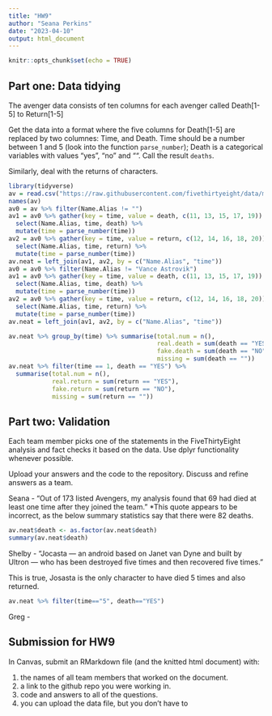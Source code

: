 ```yaml
---
title: "HW9"
author: "Seana Perkins"
date: "2023-04-10"
output: html_document
---
```


```r
knitr::opts_chunk$set(echo = TRUE)
```


## Part one: Data tidying

The avenger data consists of ten columns for each avenger called Death[1-5] to Return[1-5]

Get the data into a format where the five columns for Death[1-5] are replaced by two columnes: Time, and Death. Time should be a number between 1 and 5 (look into the function `parse_number`); Death is a categorical variables with values "yes", "no" and "". Call the result `deaths`. 

Similarly, deal with the returns of characters.

```r

library(tidyverse)
av = read.csv("https://raw.githubusercontent.com/fivethirtyeight/data/master/avengers/avengers.csv", stringsAsFactors = FALSE)
names(av)
av0 = av %>% filter(Name.Alias != "")
av1 = av0 %>% gather(key = time, value = death, c(11, 13, 15, 17, 19)) %>% 
  select(Name.Alias, time, death) %>%
  mutate(time = parse_number(time))
av2 = av0 %>% gather(key = time, value = return, c(12, 14, 16, 18, 20)) %>% 
  select(Name.Alias, time, return) %>%
  mutate(time = parse_number(time))
av.neat = left_join(av1, av2, by = c("Name.Alias", "time")) 
av0 = av0 %>% filter(Name.Alias != "Vance Astrovik")
av1 = av0 %>% gather(key = time, value = death, c(11, 13, 15, 17, 19)) %>% 
  select(Name.Alias, time, death) %>%
  mutate(time = parse_number(time))
av2 = av0 %>% gather(key = time, value = return, c(12, 14, 16, 18, 20)) %>% 
  select(Name.Alias, time, return) %>%
  mutate(time = parse_number(time))
av.neat = left_join(av1, av2, by = c("Name.Alias", "time"))
```

``` r

av.neat %>% group_by(time) %>% summarise(total.num = n(),
                                         real.death = sum(death == "YES"), 
                                         fake.death = sum(death == "NO"), 
                                         missing = sum(death == ""))
av.neat %>% filter(time == 1, death == "YES") %>% 
  summarise(total.num = n(),
            real.return = sum(return == "YES"), 
            fake.return = sum(return == "NO"), 
            missing = sum(return == ""))
```

## Part two: Validation

Each team member picks one of the statements in the FiveThirtyEight analysis and fact checks it based on the data. Use dplyr functionality whenever possible.

Upload your answers and the code to the repository. Discuss and refine answers as a team.

Seana - "Out of 173 listed Avengers, my analysis found that 69 had died at least one time after they joined the team." *This quote appears to be incorrect, as the below summary statistics say that there were 82 deaths. 

```r

av.neat$death <- as.factor(av.neat$death)
summary(av.neat$death)

```


Shelby - "Jocasta — an android based on Janet van Dyne and built by Ultron — who has been destroyed five times and then recovered five times." 

  This is true, Josasta is the only character to have died 5 times and also returned. 



```r
av.neat %>% filter(time=="5", death=="YES")

```

Greg - 

## Submission for HW9

In Canvas, submit an RMarkdown file (and the knitted html document) with:

1. the names of all team members that worked on the document.
2. a link to the github repo you were working in.
3. code and answers to all of the questions.
4. you can upload the data file, but you don’t have to
